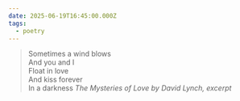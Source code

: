```yaml
---
date: 2025-06-19T16:45:00.000Z
tags:
  - poetry
---
```

> Sometimes a wind blows<br/>
> And you and I<br/>
> Float in love<br/>
> And kiss forever<br/>
> In a darkness
> <cite><i>The Mysteries of Love</i> by David Lynch, excerpt</cite>

